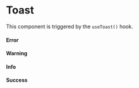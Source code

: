 

<Meta title="Components|Toast" component={Toast} />

# Toast
This component is triggered by the `useToast()` hook.

#### Error
<Preview>
  <Story name="Error">
    <Toast type="error" content="Lorem ipsum dolor sit amet." />
  </Story>
</Preview>

#### Warning
<Preview>
  <Story name="Warning">
    <Toast type="warning" content="Lorem ipsum dolor sit amet." />
  </Story>
</Preview>

#### Info
<Preview>
  <Story name="Info">
    <Toast type="info" content="Lorem ipsum dolor sit amet." />
  </Story>
</Preview>

#### Success
<Preview>
  <Story name="Success">
    <Toast type="success" content="Lorem ipsum dolor sit amet." />
  </Story>
</Preview>

<Props of={Toast} />
